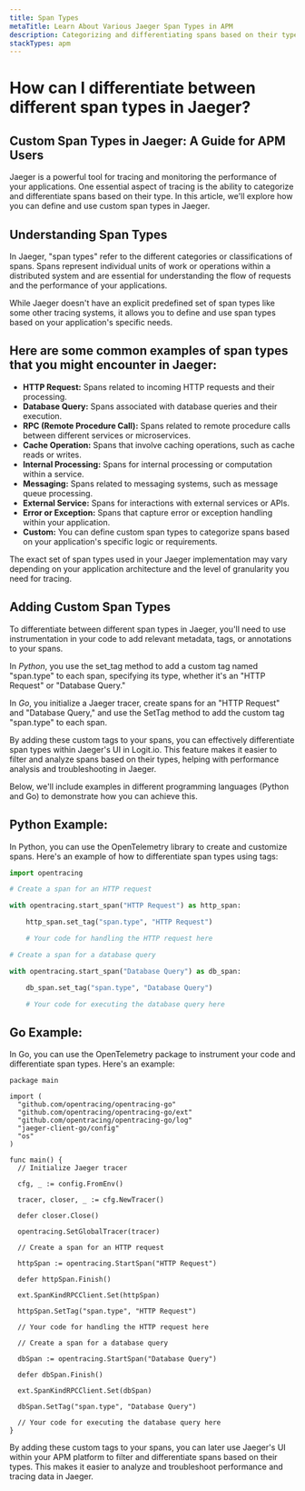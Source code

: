 ```yaml
---
title: Span Types
metaTitle: Learn About Various Jaeger Span Types in APM
description: Categorizing and differentiating spans based on their type is crucial. Learn how to differentiate between different span types in Jaeger with our helpful guide
stackTypes: apm
---
```


# How can I differentiate between different span types in Jaeger?

## Custom Span Types in Jaeger: A Guide for APM Users

Jaeger is a powerful tool for tracing and monitoring the performance of 
your applications. One essential aspect of tracing is the ability to 
categorize and differentiate spans based on their type. In this article, 
we'll explore how you can define and use custom span types in Jaeger.

## Understanding Span Types

In Jaeger, "span types" refer to the different categories or classifications 
of spans. Spans represent individual units of work or operations within a 
distributed system and are essential for understanding the flow of requests 
and the performance of your applications.

While Jaeger doesn't have an explicit predefined set of span types like 
some other tracing systems, it allows you to define and use span types 
based on your application's specific needs.

## Here are some common examples of span types that you might encounter in Jaeger:
- **HTTP Request:** Spans related to incoming HTTP requests and their processing.
- **Database Query:** Spans associated with database queries and their execution.
- **RPC (Remote Procedure Call):** Spans related to remote procedure calls between different services or microservices.
- **Cache Operation:** Spans that involve caching operations, such as cache reads or writes.
- **Internal Processing:** Spans for internal processing or computation within a service.
- **Messaging:** Spans related to messaging systems, such as message queue processing.
- **External Service:** Spans for interactions with external services or APIs.
- **Error or Exception:** Spans that capture error or exception handling within your application.
- **Custom:** You can define custom span types to categorize spans based on your application's specific logic or requirements.

The exact set of span types used in your Jaeger implementation may vary depending 
on your application architecture and the level of granularity you need for tracing.

## Adding Custom Span Types
To differentiate between different span types in Jaeger, you'll need 
to use instrumentation in your code to add relevant metadata, tags, or annotations to your spans.

In *Python*, you use the set_tag method to add a custom tag named "span.type" 
to each span, specifying its type, whether it's an "HTTP Request" or "Database Query."

In *Go*, you initialize a Jaeger tracer, create spans for an "HTTP Request" 
and "Database Query," and use the SetTag method to add the custom tag "span.type" to each span.

By adding these custom tags to your spans, you can effectively differentiate 
span types within Jaeger's UI in Logit.io. This feature makes it easier to 
filter and analyze spans based on their types, helping with performance 
analysis and troubleshooting in Jaeger.

Below, we'll include examples in different programming languages 
(Python and Go) to demonstrate how you can achieve this.

## Python Example:

In Python, you can use the OpenTelemetry library to create and customize spans. 
Here's an example of how to differentiate span types using tags:

```python copy showLineNumbers
import opentracing

# Create a span for an HTTP request

with opentracing.start_span("HTTP Request") as http_span:

    http_span.set_tag("span.type", "HTTP Request")

    # Your code for handling the HTTP request here

# Create a span for a database query

with opentracing.start_span("Database Query") as db_span:

    db_span.set_tag("span.type", "Database Query")

    # Your code for executing the database query here
```

## Go Example:

In Go, you can use the OpenTelemetry package to instrument your code and 
differentiate span types. Here's an example:

```golang copy showLineNumbers
package main

import (
  "github.com/opentracing/opentracing-go"
  "github.com/opentracing/opentracing-go/ext"
  "github.com/opentracing/opentracing-go/log"
  "jaeger-client-go/config"
  "os"
) 

func main() {
  // Initialize Jaeger tracer

  cfg, _ := config.FromEnv()

  tracer, closer, _ := cfg.NewTracer()

  defer closer.Close()

  opentracing.SetGlobalTracer(tracer)

  // Create a span for an HTTP request

  httpSpan := opentracing.StartSpan("HTTP Request")

  defer httpSpan.Finish()

  ext.SpanKindRPCClient.Set(httpSpan)

  httpSpan.SetTag("span.type", "HTTP Request")

  // Your code for handling the HTTP request here

  // Create a span for a database query

  dbSpan := opentracing.StartSpan("Database Query")

  defer dbSpan.Finish()

  ext.SpanKindRPCClient.Set(dbSpan)

  dbSpan.SetTag("span.type", "Database Query")

  // Your code for executing the database query here
}
```

By adding these custom tags to your spans, you can later use Jaeger's 
UI within your APM platform to filter and differentiate spans based on 
their types. This makes it easier to analyze and troubleshoot 
performance and tracing data in Jaeger.